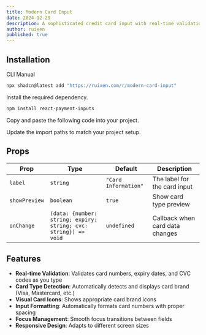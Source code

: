 ```yaml
---
title: Modern Card Input
date: 2024-12-29
description: A sophisticated credit card input with real-time validation and card type detection
author: ruixen
published: true
---
```


<ComponentPreview name="modern-card-input-demo" />

## Installation

<Tabs defaultValue="cli">

<TabsList>
  <TabsTrigger value="cli">CLI</TabsTrigger>
  <TabsTrigger value="manual">Manual</TabsTrigger>
</TabsList>
<TabsContent value="cli">

```bash
npx shadcn@latest add "https://ruixen.com/r/modern-card-input"
```

</TabsContent>

<TabsContent value="manual">

<Steps>

<Step>Install the required dependency.</Step>

```bash
npm install react-payment-inputs
```

<Step>Copy and paste the following code into your project.</Step>

<ComponentSource name="modern-card-input" />

<Step>Update the import paths to match your project setup.</Step>

</Steps>

</TabsContent>

</Tabs>

## Props

| Prop          | Type                                                            | Default              | Description                     |
| ------------- | --------------------------------------------------------------- | -------------------- | ------------------------------- |
| `label`       | `string`                                                        | `"Card Information"` | The label for the card input    |
| `showPreview` | `boolean`                                                       | `true`               | Show card type preview          |
| `onChange`    | `(data: {number: string; expiry: string; cvc: string}) => void` | `undefined`          | Callback when card data changes |

## Features

- **Real-time Validation**: Validates card numbers, expiry dates, and CVC codes as you type
- **Card Type Detection**: Automatically detects and displays card brand (Visa, Mastercard, etc.)
- **Visual Card Icons**: Shows appropriate card brand icons
- **Input Formatting**: Automatically formats card numbers with proper spacing
- **Focus Management**: Smooth focus transitions between fields
- **Responsive Design**: Adapts to different screen sizes
